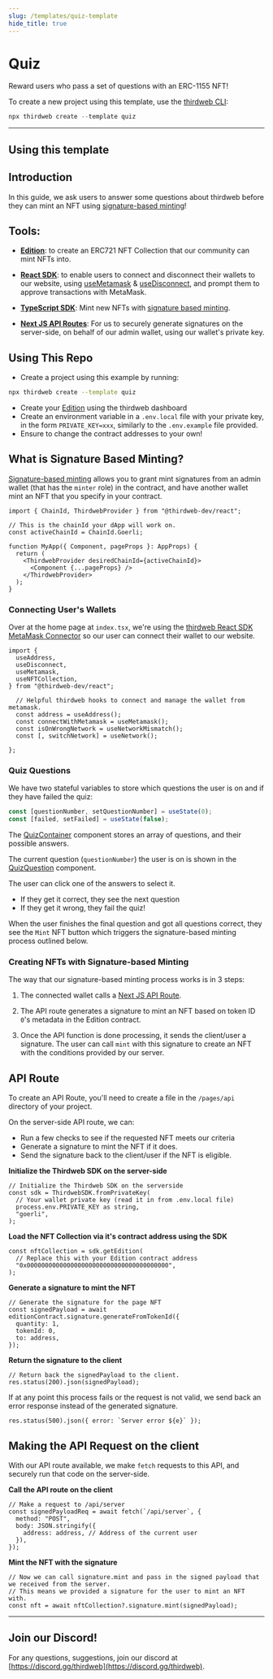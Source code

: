 ```yaml
---
slug: /templates/quiz-template
hide_title: true
---
```



# Quiz

Reward users who pass a set of questions with an ERC-1155 NFT!

To create a new project using this template, use the [thirdweb CLI](/thirdweb-cli):

```jsx
npx thirdweb create --template quiz
```

<div
  style={{
    display: "flex",
    flexDirection: "row",
    gap: "2%",
    marginBottom: 32,
    width: "100%",
    alignItems: "center",
    justifyContent: "center",
    marginTop: 16,
  }}
>
  <DemoButton link="https://quiz.thirdweb-example.com" name="quiz" />
  <ViewCodeButton link="https://github.com/thirdweb-example/quiz" name="quiz" />
</div>

---

## Using this template

## Introduction

In this guide, we ask users to answer some questions about thirdweb before they can mint an NFT using [signature-based minting](https://portal.thirdweb.com/advanced-features/on-demand-minting)!

## Tools:

- [**Edition**](https://portal.thirdweb.com/contracts/edition): to create an ERC721 NFT Collection that our community can mint NFTs into.

- [**React SDK**](https://docs.thirdweb.com/react): to enable users to connect and disconnect their wallets to our website, using [useMetamask](https://docs.thirdweb.com/react/react.usemetamask) & [useDisconnect](https://docs.thirdweb.com/react/react.usedisconnect), and prompt them to approve transactions with MetaMask.

- [**TypeScript SDK**](https://docs.thirdweb.com/typescript): Mint new NFTs with [signature based minting](https://portal.thirdweb.com/advanced-features/on-demand-minting).

- [**Next JS API Routes**](https://nextjs.org/docs/api-routes/introduction): For us to securely generate signatures on the server-side, on behalf of our admin wallet, using our wallet's private key.

## Using This Repo

- Create a project using this example by running:

```bash
npx thirdweb create --template quiz
```

- Create your [Edition](https://portal.thirdweb.com/pre-built-contracts/edition) using the thirdweb dashboard
- Create an environment variable in a `.env.local` file with your private key, in the form `PRIVATE_KEY=xxx`, similarly to the `.env.example` file provided.
- Ensure to change the contract addresses to your own!

## What is Signature Based Minting?

[Signature-based minting](https://portal.thirdweb.com/advanced-features/on-demand-minting) allows you to grant mint signatures from an admin wallet (that has the `minter` role) in the contract, and have another wallet mint an NFT that you specify in your contract.

```tsx
import { ChainId, ThirdwebProvider } from "@thirdweb-dev/react";

// This is the chainId your dApp will work on.
const activeChainId = ChainId.Goerli;

function MyApp({ Component, pageProps }: AppProps) {
  return (
    <ThirdwebProvider desiredChainId={activeChainId}>
      <Component {...pageProps} />
    </ThirdwebProvider>
  );
}
```

### Connecting User's Wallets

Over at the home page at `index.tsx`, we're using the [thirdweb React SDK MetaMask Connector](https://docs.thirdweb.com/react/category/wallet-connection) so our user can connect their wallet to our website.

```tsx
import {
  useAddress,
  useDisconnect,
  useMetamask,
  useNFTCollection,
} from "@thirdweb-dev/react";

  // Helpful thirdweb hooks to connect and manage the wallet from metamask.
  const address = useAddress();
  const connectWithMetamask = useMetamask();
  const isOnWrongNetwork = useNetworkMismatch();
  const [, switchNetwork] = useNetwork();

};
```

### Quiz Questions

We have two stateful variables to store which questions the user is on and if they have failed the quiz:

```jsx
const [questionNumber, setQuestionNumber] = useState(0);
const [failed, setFailed] = useState(false);
```

The [QuizContainer](https://github.com/thirdweb-example/quiz/blob/main/components/QuizContainer.tsx) component stores an array of questions, and their possible answers.

The current question (`questionNumber`) the user is on is shown in the [QuizQuestion](https://github.com/thirdweb-example/quiz/blob/main/components/QuizQuestion.tsx) component.

The user can click one of the answers to select it.

- If they get it correct, they see the next question
- If they get it wrong, they fail the quiz!

When the user finishes the final question and got all questions correct, they see the `Mint` NFT button which triggers the signature-based minting process outlined below.

### Creating NFTs with Signature-based Minting

The way that our signature-based minting process works is in 3 steps:

1. The connected wallet calls a [Next JS API Route](https://nextjs.org/docs/api-routes/introduction).

2. The API route generates a signature to mint an NFT based on token ID `0`'s metadata in the Edition contract.

3. Once the API function is done processing, it sends the client/user a signature. The user can call `mint` with this signature to create an NFT with the conditions provided by our server.

## API Route

To create an API Route, you'll need to create a file in the `/pages/api` directory of your project.

On the server-side API route, we can:

- Run a few checks to see if the requested NFT meets our criteria
- Generate a signature to mint the NFT if it does.
- Send the signature back to the client/user if the NFT is eligible.

**Initialize the Thirdweb SDK on the server-side**

```tsx
// Initialize the Thirdweb SDK on the serverside
const sdk = ThirdwebSDK.fromPrivateKey(
  // Your wallet private key (read it in from .env.local file)
  process.env.PRIVATE_KEY as string,
  "goerli",
);
```

**Load the NFT Collection via it's contract address using the SDK**

```tsx
const nftCollection = sdk.getEdition(
  // Replace this with your Edition contract address
  "0x000000000000000000000000000000000000000",
);
```

**Generate a signature to mint the NFT**

```tsx
// Generate the signature for the page NFT
const signedPayload = await editionContract.signature.generateFromTokenId({
  quantity: 1,
  tokenId: 0,
  to: address,
});
```

**Return the signature to the client**

```tsx
// Return back the signedPayload to the client.
res.status(200).json(signedPayload);
```

If at any point this process fails or the request is not valid, we send back an error response instead of the generated signature.

```tsx
res.status(500).json({ error: `Server error ${e}` });
```

## Making the API Request on the client

With our API route available, we make `fetch` requests to this API, and securely run that code on the server-side.

**Call the API route on the client**

```tsx
// Make a request to /api/server
const signedPayloadReq = await fetch(`/api/server`, {
  method: "POST",
  body: JSON.stringify({
    address: address, // Address of the current user
  }),
});
```

**Mint the NFT with the signature**

```tsx
// Now we can call signature.mint and pass in the signed payload that we received from the server.
// This means we provided a signature for the user to mint an NFT with.
const nft = await nftCollection?.signature.mint(signedPayload);
```

---

## Join our Discord!

For any questions, suggestions, join our discord at [https://discord.gg/thirdweb](https://discord.gg/thirdweb).
